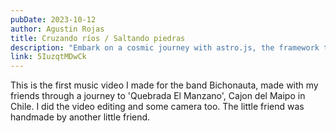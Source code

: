 ```yaml
---
pubDate: 2023-10-12
author: Agustin Rojas
title: Cruzando ríos / Saltando piedras
description: "Embark on a cosmic journey with astro.js, the framework that makes interstellar development a breeze. Pair it with Tailwind CSS for a design that's out of this world"
link: 5IuzqtMDwCk
---
```



<VideoPlayer client:load videolink={frontmatter.link}/>

This is the first music video I made for the band Bichonauta, made with my friends through a journey to 'Quebrada El Manzano', Cajon del Maipo in Chile. I did the video editing and some camera too. The little friend was handmade by another little friend.